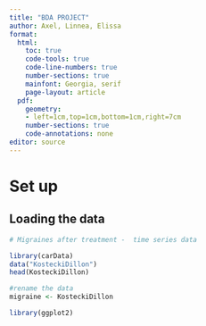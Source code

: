 ```yaml
---
title: "BDA PROJECT"
author: Axel, Linnea, Elissa
format: 
  html:
    toc: true
    code-tools: true
    code-line-numbers: true  
    number-sections: true
    mainfont: Georgia, serif
    page-layout: article
  pdf:  
    geometry:
    - left=1cm,top=1cm,bottom=1cm,right=7cm
    number-sections: true
    code-annotations: none
editor: source
---
```


# Set up

## Loading the data

```r
# Migraines after treatment -  time series data

library(carData)
data("KosteckiDillon")
head(KosteckiDillon)

#rename the data
migraine <- KosteckiDillon

library(ggplot2)
```

```r

```

